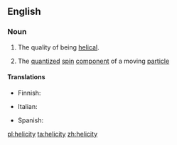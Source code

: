 ==English==

===Noun===
{{wikipedia}}
{{en-noun|helicities}}

# The quality of being [[helical]].
# {{context|physics|lang=en}} The [[quantized]] [[spin]] [[component]] of a moving [[particle]]

====Translations====
{{trans-top|quality of being helical}}
* Finnish: {{t|fi|kierteisyys}}
{{trans-mid}}
{{trans-bottom}}

{{trans-top|physics: quantized spin component}}
* Italian: {{t|it|elicità|f}}
{{trans-mid}}
* Spanish: {{t|es|helicidad|f}}
{{trans-bottom}}

[[pl:helicity]]
[[ta:helicity]]
[[zh:helicity]]